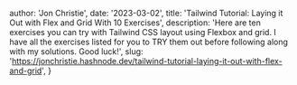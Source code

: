 
  author: 'Jon Christie',
  date: '2023-03-02',
  title: 'Tailwind Tutorial: Laying it Out with Flex and Grid With 10 Exercises',
  description:
    'Here are ten exercises you can try with Tailwind CSS layout using Flexbox and grid. I have all the exercises listed for you to TRY them out before following along with my solutions. Good luck!',
    slug: 'https://jonchristie.hashnode.dev/tailwind-tutorial-laying-it-out-with-flex-and-grid',
}

